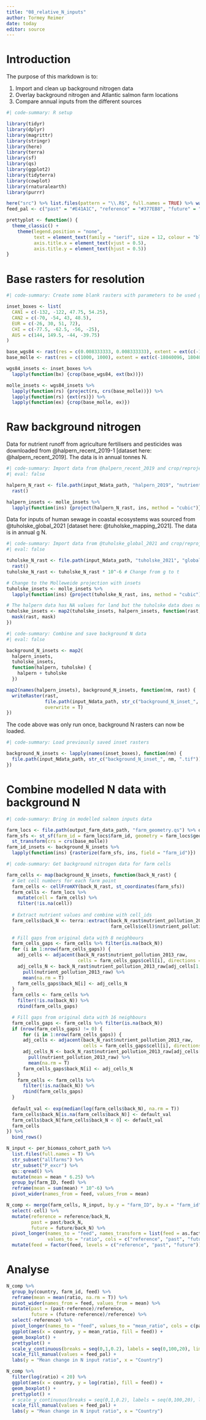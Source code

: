 ```yaml
---
title: "08_relative_N_inputs"
author: Tormey Reimer
date: today
editor: source
---
```


# Introduction

The purpose of this markdown is to:

1. Import and clean up background nitrogen data
2. Overlay background nitrogen and Atlantic salmon farm locations
3. Compare annual inputs from the different sources

```r
#| code-summary: R setup

library(tidyr)
library(dplyr)
library(magrittr)
library(stringr)
library(here)
library(terra)
library(sf)
library(qs)
library(ggplot2)
library(tidyterra)
library(cowplot)
library(rnaturalearth)
library(purrr)

here("src") %>% list.files(pattern = "\\.R$", full.names = TRUE) %>% walk(source)
feed_pal <- c("past" = "#E41A1C", "reference" = "#377EB8", "future" = "#4DAF4A")  

prettyplot <- function() {
  theme_classic() +
    theme(legend.position = "none",
          text = element_text(family = "serif", size = 12, colour = "black"),
          axis.title.x = element_text(vjust = 0.5),
          axis.title.y = element_text(hjust = 0.5))
}
```

# Base rasters for resolution

```r
#| code-summary: Create some blank rasters with parameters to be used going forward

inset_boxes <- list(
  CAN1 = c(-132, -122, 47.75, 54.25),
  CAN2 = c(-70, -54, 43, 48.5),
  EUR = c(-26, 30, 51, 72),
  CHI = c(-77.5, -62.5, -56, -25),
  AUS = c(144, 149.5, -44, -39.75)
)

base_wgs84 <- rast(res = c(0.008333333, 0.008333333), extent = ext(c(-180, 180, -90, 90)), crs = "EPSG:4326")
base_molle <- rast(res = c(1000, 1000), extent = ext(c(-18040096, 18040096, -9020048, 9020048)), crs = "ESRI:54009")

wgs84_insets <- inset_boxes %>% 
  lapply(function(bx) {crop(base_wgs84, ext(bx))}) 

molle_insets <- wgs84_insets %>% 
  lapply(function(rs) {project(rs, crs(base_molle))}) %>% 
  lapply(function(rs) {ext(rs)}) %>% 
  lapply(function(ex) {crop(base_molle, ex)})
```

# Raw background nitrogen

Data for nutrient runoff from agriculture fertilisers and pesticides was downloaded from @halpern_recent_2019-1 [dataset here: @halpern_recent_2019]. The data is in annual tonnes N.

```r
#| code-summary: Import data from @halpern_recent_2019 and crop/reproject for the 5 insets being used
#| eval: false

halpern_N_rast <- file.path(input_Ndata_path, "halpern_2019", "nutrient_pollution_2013_raw.tif") %>%
  rast()

halpern_insets <- molle_insets %>% 
  lapply(function(ins) {project(halpern_N_rast, ins, method = "cubic")})
```

Data for inputs of human sewage in coastal ecosystems was sourced from @tuholske_global_2021 [dataset here: @tuholske_mapping_2021]. The data is in annual g N.

```r
#| code-summary: Import data from @tuholske_global_2021 and crop/reproject for the 5 insets being used
#| eval: false

tuholske_N_rast <- file.path(input_Ndata_path, "tuholske_2021", "global_effluent_2015_tot_N.tif") %>%
  rast() 
tuholske_N_rast <- tuholske_N_rast * 10^-6 # Change from g to t

# Change to the Molleweide projection with insets
tuholske_insets <- molle_insets %>% 
  lapply(function(ins) {project(tuholske_N_rast, ins, method = "cubic")})

# The halpern data has NA values for land but the tuholske data does not, so mask
tuholske_insets <- map2(tuholske_insets, halpern_insets, function(rast, mask) {
  mask(rast, mask)
})
```

```r
#| code-summary: Combine and save background N data
#| eval: false

background_N_insets <- map2(
  halpern_insets, 
  tuholske_insets, 
  function(halpern, tuholske) {
    halpern + tuholske
  })

map2(names(halpern_insets), background_N_insets, function(nm, rast) {
  writeRaster(rast, 
              file.path(input_Ndata_path, str_c("background_N_inset_", nm, ".tif")), 
              overwrite = T)
})
```

The code above was only run once, background N rasters can now be loaded.

```r
#| code-summary: Load previously saved inset rasters

background_N_insets <- lapply(names(inset_boxes), function(nm) {
  file.path(input_Ndata_path, str_c("background_N_inset_", nm, ".tif")) %>% rast()
})
```

# Combine modelled N data with background N

```r
#| code-summary: Bring in modelled salmon inputs data

farm_locs <- file.path(output_farm_data_path, "farm_geometry.qs") %>% qs::qread()
farm_sfs <- st_sf(farm_id = farm_locs$farm_id, geometry = farm_locs$geometry) %>% 
  st_transform(crs = crs(base_molle))
farm_id_insets <- background_N_insets %>% 
  lapply(function(ins) {rasterize(farm_sfs, ins, field = "farm_id")})
```

```r
#| code-summary: Get background nitrogen data for farm cells

farm_cells <- map(background_N_insets, function(back_N_rast) {
  # Get cell numbers for each farm point
  farm_cells <- cellFromXY(back_N_rast, st_coordinates(farm_sfs))
  farm_cells <- farm_locs %>% 
    mutate(cell = farm_cells) %>% 
    filter(!is.na(cell))
  
  # Extract nutrient values and combine with cell_ids
  farm_cells$back_N <- terra::extract(back_N_rast$nutrient_pollution_2013_raw,
                                      farm_cells$cell)$nutrient_pollution_2013_raw
  
  # Fill gaps from original data with 8 neighbours
  farm_cells_gaps <- farm_cells %>% filter(is.na(back_N))
  for (i in 1:nrow(farm_cells_gaps)) {
    adj_cells <- adjacent(back_N_rast$nutrient_pollution_2013_raw, 
                          cells = farm_cells_gaps$cell[i], directions = 8)
    adj_cells_N <- back_N_rast$nutrient_pollution_2013_raw[adj_cells[1,]] %>% 
      pull(nutrient_pollution_2013_raw) %>% 
      mean(na.rm = T)
    farm_cells_gaps$back_N[i] <- adj_cells_N
  }
  farm_cells <- farm_cells %>% 
    filter(!is.na(back_N)) %>% 
    rbind(farm_cells_gaps)

  # Fill gaps from original data with 16 neighbours
  farm_cells_gaps <- farm_cells %>% filter(is.na(back_N))
  if (nrow(farm_cells_gaps) != 0) {
      for (i in 1:nrow(farm_cells_gaps)) {
      adj_cells <- adjacent(back_N_rast$nutrient_pollution_2013_raw, 
                            cells = farm_cells_gaps$cell[i], directions = 16)
      adj_cells_N <- back_N_rast$nutrient_pollution_2013_raw[adj_cells[1,]] %>% 
        pull(nutrient_pollution_2013_raw) %>% 
        mean(na.rm = T)
      farm_cells_gaps$back_N[i] <- adj_cells_N
    }
    farm_cells <- farm_cells %>% 
      filter(!is.na(back_N)) %>% 
      rbind(farm_cells_gaps)
  }
  
  default_val <- exp(median(log(farm_cells$back_N), na.rm = T))
  farm_cells$back_N[is.na(farm_cells$back_N)] <- default_val
  farm_cells$back_N[farm_cells$back_N < 0] <- default_val
  farm_cells
}) %>% 
  bind_rows()
```

```r

N_input <- per_biomass_cohort_path %>% 
  list.files(full.names = T) %>% 
  str_subset("allfarms") %>% 
  str_subset("P_excr") %>% 
  qs::qread() %>% 
  mutate(mean = mean * 6.25) %>% 
  group_by(farm_ID, feed) %>% 
  reframe(mean = sum(mean) * 10^-6) %>% 
  pivot_wider(names_from = feed, values_from = mean)

N_comp <- merge(farm_cells, N_input, by.y = "farm_ID", by.x = "farm_id", all = T) %>% 
  select(-cell) %>% 
  mutate(reference = reference/back_N,
         past = past/back_N,
         future = future/back_N) %>% 
  pivot_longer(names_to = "feed", names_transform = list(feed = as.factor),
               values_to = "ratio", cols = c("reference", "past", "future")) %>% 
  mutate(feed = factor(feed, levels = c("reference", "past", "future")))
```

# Analyse

```r

N_comp %>%
  group_by(country, farm_id, feed) %>% 
  reframe(mean = mean(ratio, na.rm = T)) %>% 
  pivot_wider(names_from = feed, values_from = mean) %>% 
  mutate(past = (past-reference)/reference,
         future = (future-reference)/reference) %>% 
  select(-reference) %>% 
  pivot_longer(names_to = "feed", values_to = "mean_ratio", cols = c(past, future)) %>% 
  ggplot(aes(x = country, y = mean_ratio, fill = feed)) +
  geom_boxplot() +
  prettyplot() +
  scale_y_continuous(breaks = seq(0,1,0.2), labels = seq(0,100,20), limits = c(0,0.6)) +
  scale_fill_manual(values = feed_pal) +
  labs(y = "Mean change in N input ratio", x = "Country")

N_comp %>% 
  filter(log(ratio) < 20) %>%
  ggplot(aes(x = country, y = log(ratio), fill = feed)) +
  geom_boxplot() +
  prettyplot() +
  # scale_y_continuous(breaks = seq(0,1,0.2), labels = seq(0,100,20), limits = c(0,0.6)) +
  scale_fill_manual(values = feed_pal) +
  labs(y = "Mean change in N input ratio", x = "Country")
```


